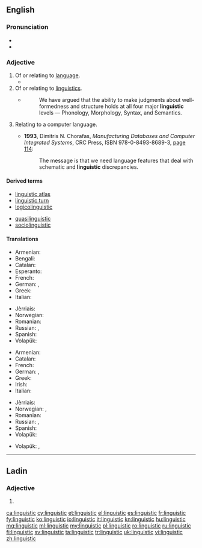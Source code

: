 ==English==

===Pronunciation===
* {{IPA|/lɪŋˈɡwɪstɪk/}}
* {{audio|en-us-linguistic.ogg|Audio (US)|lang=en}}

===Adjective===
{{en-adj|-}}

# Of or relating to [[language]].
#* {{quote-magazine|date=2013-06-14|author=[http://www.guardian.co.uk/profile/sam-leith Sam Leith]
|volume=189|issue=1|page=37|magazine={{w|The Guardian Weekly}}
|title=[http://www.guardian.co.uk/books/2013/may/23/holy-shit-history-swearing-mohr Where the profound meets the profane]
|passage=Swearing doesn't just mean what we now understand by "dirty words". It is entwined, in social and '''linguistic''' history, with the other sort of swearing: vows and oaths.}}
# Of or relating to [[linguistics]].
#* {{quote-book|year=1988|author=Andrew Radford|title=Transformational grammar: a first course|publisher=Cambridge University Press|location=Cambridge, UK|page=50|isbn=0-521-34750-5}}
#*: We have argued that the ability to make judgments about well-formedness and structure holds at all four major '''linguistic''' levels — Phonology, Morphology, Syntax, and Semantics.
# {{context|computing|lang=en}} Relating to a computer language.
#* '''1993''', Dimitris N. Chorafas, ''Manufacturing Databases and Computer Integrated Systems'', CRC Press, ISBN 978-0-8493-8689-3, [http://books.google.com/books?id=ttMdfFpo7uYC&pg=PA114&vq=linguistic page 114]:
#*: The message is that we need language features that deal with schematic and '''linguistic''' discrepancies.

====Derived terms====
{{rel-top|Terms derived from ''linguistic''}}
* [[linguistic atlas]]
* [[linguistic turn]]
* [[logicolinguistic]]
{{rel-mid}}
* [[quasilinguistic]]
* [[sociolinguistic]]
{{rel-bottom}}

====Translations====
{{trans-top|Relating to human language}}
* Armenian: {{t|hy|լեզվական|sc=Armn}}
* Bengali: {{t|bn|ভাষাবৈজ্ঞানিক|tr=bhashaboigganik|sc=Beng}}
* Catalan: {{t|ca|lingüístic}}
* Esperanto: {{t|eo|lingva}}
* French: {{t+|fr|linguistique}}
* German: {{t+|de|sprachlich}}, {{t+|de|linguistisch}}
* Greek: {{t+|el|γλωσσικός}}
* Italian: {{t+|it|linguistico}}
{{trans-mid}}
* Jèrriais: {{t|roa-jer|lîndgistique}}
* Norwegian: {{t|no|språklig}}
* Romanian: {{t+|ro|lingvistic}}
* Russian: {{t+|ru|языковой|tr=jazykovój|sc=Cyrl}}, {{t+|ru|лингвистический|tr=lingvistíčeskij|sc=Cyrl}}
* Spanish: {{t+|es|lingüístico}}
* Volapük: {{t+|vo|pükik}}
{{trans-bottom}}

{{trans-top|Relating to linguistics}}
* Armenian: {{t|hy|լեզվաբանական|sc=Armn}}
* Catalan: {{t|ca|lingüístic}}
* French: {{t+|fr|linguistique}}
* German: {{t+|de|linguistisch}}, {{t+|de|sprachwissenschaftlich}}
* Greek: {{t+|el|γλωσσολογικός}}
* Irish: {{t|ga|teangeolaíoch}}
* Italian: {{t+|it|linguistico}}
{{trans-mid}}
* Jèrriais: {{t|roa-jer|lîndgistique}}
* Norwegian: {{t|no|lingvistisk}}, {{t|no|språkvitenskapelig}}
* Romanian: {{t+|ro|lingvistic}}
* Russian: {{t+|ru|лингвистический|tr=lingvistíčeskij|sc=Cyrl}}, {{t+|ru|языковедческий|tr=jazykovédčeskij|sc=Cyrl}}
* Spanish: {{t+|es|lingüístico}}
* Volapük: {{t+|vo|pükavik}}
{{trans-bottom}}

{{trans-top|Relating to computer languages}}
* Volapük: {{t|vo|nünömapükik}}, {{t|vo|programelapükik}}
{{trans-mid}}
{{trans-bottom}}

----

==Ladin==

===Adjective===
{{head|lld|adjective form|g=m}} {{plural}}

# {{plural of|linguistich|lang=lld}}

[[ca:linguistic]]
[[cy:linguistic]]
[[et:linguistic]]
[[el:linguistic]]
[[es:linguistic]]
[[fr:linguistic]]
[[fy:linguistic]]
[[ko:linguistic]]
[[io:linguistic]]
[[it:linguistic]]
[[kn:linguistic]]
[[hu:linguistic]]
[[mg:linguistic]]
[[ml:linguistic]]
[[my:linguistic]]
[[pl:linguistic]]
[[ro:linguistic]]
[[ru:linguistic]]
[[fi:linguistic]]
[[sv:linguistic]]
[[ta:linguistic]]
[[tr:linguistic]]
[[uk:linguistic]]
[[vi:linguistic]]
[[zh:linguistic]]